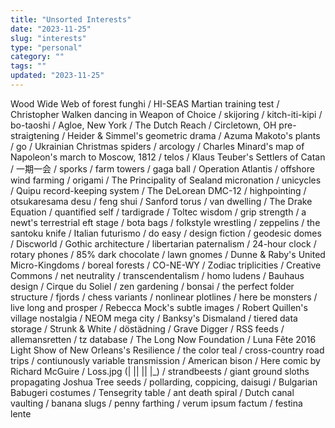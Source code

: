 ```yaml
---
title: "Unsorted Interests"
date: "2023-11-25"
slug: "interests"
type: "personal"
category: ""
tags: ""
updated: "2023-11-25"
---
```


Wood Wide Web of forest funghi / 
HI-SEAS Martian training test / 
Christopher Walken dancing in Weapon of Choice / 
skijoring / 
kitch-iti-kipi / 
bo-taoshi / 
Agloe, New York / 
The Dutch Reach / 
Circletown, OH pre-straigtening / 
Heider & Simmel's geometric drama / 
Azuma Makoto's plants / 
go / 
Ukrainian Christmas spiders / 
arcology / 
Charles Minard's map of Napoleon's march to Moscow, 1812 / 
telos / 
Klaus Teuber's Settlers of Catan / 
一期一会 / 
sporks / 
farm towers / 
gaga ball / 
Operation Atlantis / 
offshore wind farming / 
origami / 
The Principality of Sealand micronation / 
unicycles / 
Quipu record-keeping system / 
The DeLorean DMC-12 / 
highpointing / 
otsukaresama desu / 
feng shui / 
Sanford torus / 
van dwelling / 
The Drake Equation / 
quantified self / 
tardigrade / 
Toltec wisdom / 
grip strength / 
a newt's terrestrial eft stage / 
bota bags / 
folkstyle wrestling / 
zeppelins / 
the santoku knife / 
Italian futurismo / 
do easy / 
design fiction / 
geodesic domes / 
Discworld / 
Gothic architecture / 
libertarian paternalism / 
24-hour clock / 
rotary phones / 
85% dark chocolate / 
lawn gnomes / 
Dunne & Raby's United Micro-Kingdoms / 
boreal forests / 
CO-NE-WY / 
Zodiac triplicities / 
Creative Commons / 
net neutrality / 
transcendentalism / 
homo ludens / 
Bauhaus design / 
Cirque du Soliel / 
zen gardening / 
bonsai / 
the perfect folder structure / 
fjords / 
chess variants / 
nonlinear plotlines / 
here be monsters / 
live long and prosper / 
Rebecca Mock's subtle images / 
Robert Quillen's village nostalgia / 
NEOM mega city / 
Banksy's Dismaland / 
tiered data storage / 
Strunk & White / 
döstädning / 
Grave Digger / 
RSS feeds / 
allemansretten / 
tz database / 
The Long Now Foundation / 
Luna Fête 2016 Light Show of New Orleans's Resilience / 
the color teal / 
cross-country road trips / 
contiunously variable transmission / 
American bison / 
Here comic by Richard McGuire / 
Loss.jpg (| || || |_) / 
strandbeests / 
giant ground sloths propagating Joshua Tree seeds / 
pollarding, coppicing, daisugi / 
Bulgarian Babugeri costumes / 
Tensegrity table / 
ant death spiral / 
Dutch canal vaulting / 
banana slugs / 
penny farthing / 
verum ipsum factum / 
festina lente